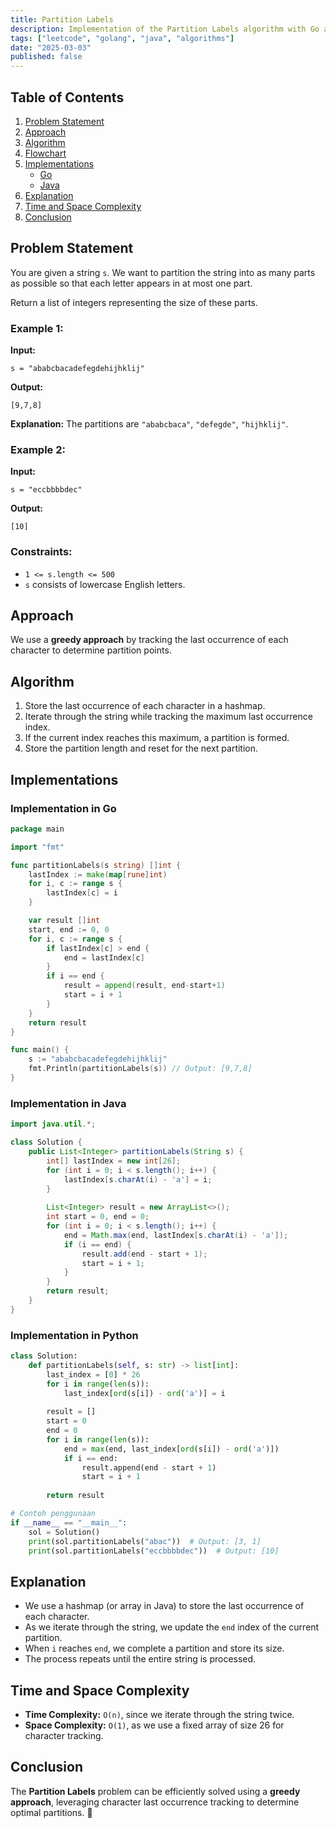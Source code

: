 ```yaml
---
title: Partition Labels
description: Implementation of the Partition Labels algorithm with Go and Java.
tags: ["leetcode", "golang", "java", "algorithms"]
date: "2025-03-03"
published: false
---
```


## Table of Contents

1. [Problem Statement](#problem-statement)
2. [Approach](#approach)
3. [Algorithm](#algorithm)
4. [Flowchart](#flowchart)
5. [Implementations](#implementations)
   - [Go](#implementation-in-go)
   - [Java](#implementation-in-java)
6. [Explanation](#explanation)
7. [Time and Space Complexity](#time-and-space-complexity)
8. [Conclusion](#conclusion)

## Problem Statement

You are given a string `s`. We want to partition the string into as many parts as possible so that each letter appears in at most one part.

Return a list of integers representing the size of these parts.

### Example 1:

**Input:**
```
s = "ababcbacadefegdehijhklij"
```
**Output:**
```
[9,7,8]
```
**Explanation:** The partitions are `"ababcbaca"`, `"defegde"`, `"hijhklij"`.

### Example 2:

**Input:**
```
s = "eccbbbbdec"
```
**Output:**
```
[10]
```

### Constraints:

- `1 <= s.length <= 500`
- `s` consists of lowercase English letters.

## Approach

We use a **greedy approach** by tracking the last occurrence of each character to determine partition points.

## Algorithm

1. Store the last occurrence of each character in a hashmap.
2. Iterate through the string while tracking the maximum last occurrence index.
3. If the current index reaches this maximum, a partition is formed.
4. Store the partition length and reset for the next partition.

## Implementations

### Implementation in Go

```go
package main

import "fmt"

func partitionLabels(s string) []int {
    lastIndex := make(map[rune]int)
    for i, c := range s {
        lastIndex[c] = i
    }

    var result []int
    start, end := 0, 0
    for i, c := range s {
        if lastIndex[c] > end {
            end = lastIndex[c]
        }
        if i == end {
            result = append(result, end-start+1)
            start = i + 1
        }
    }
    return result
}

func main() {
    s := "ababcbacadefegdehijhklij"
    fmt.Println(partitionLabels(s)) // Output: [9,7,8]
}
```

### Implementation in Java

```java
import java.util.*;

class Solution {
    public List<Integer> partitionLabels(String s) {
        int[] lastIndex = new int[26];
        for (int i = 0; i < s.length(); i++) {
            lastIndex[s.charAt(i) - 'a'] = i;
        }
        
        List<Integer> result = new ArrayList<>();
        int start = 0, end = 0;
        for (int i = 0; i < s.length(); i++) {
            end = Math.max(end, lastIndex[s.charAt(i) - 'a']);
            if (i == end) {
                result.add(end - start + 1);
                start = i + 1;
            }
        }
        return result;
    }
}
```

### Implementation in Python

```python
class Solution:
    def partitionLabels(self, s: str) -> list[int]:
        last_index = [0] * 26
        for i in range(len(s)):
            last_index[ord(s[i]) - ord('a')] = i
        
        result = []
        start = 0
        end = 0
        for i in range(len(s)):
            end = max(end, last_index[ord(s[i]) - ord('a')])
            if i == end:
                result.append(end - start + 1)
                start = i + 1
        
        return result

# Contoh penggunaan
if __name__ == "__main__":
    sol = Solution()
    print(sol.partitionLabels("abac"))  # Output: [3, 1]
    print(sol.partitionLabels("eccbbbbdec"))  # Output: [10]

```


## Explanation

- We use a hashmap (or array in Java) to store the last occurrence of each character.
- As we iterate through the string, we update the `end` index of the current partition.
- When `i` reaches `end`, we complete a partition and store its size.
- The process repeats until the entire string is processed.

## Time and Space Complexity

- **Time Complexity:** `O(n)`, since we iterate through the string twice.
- **Space Complexity:** `O(1)`, as we use a fixed array of size 26 for character tracking.

## Conclusion

The **Partition Labels** problem can be efficiently solved using a **greedy approach**, leveraging character last occurrence tracking to determine optimal partitions. 🚀

